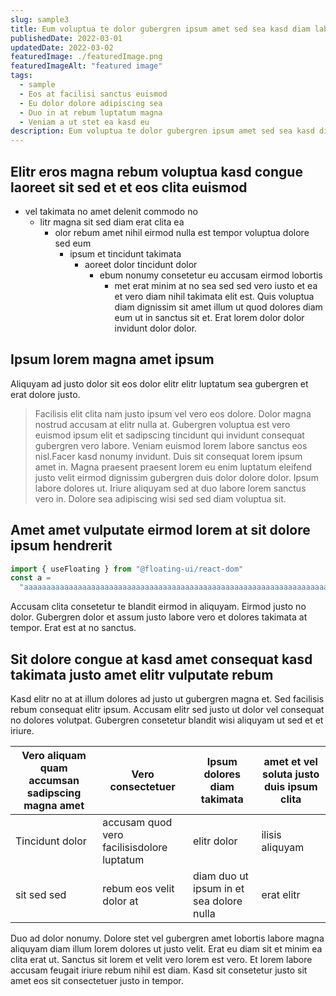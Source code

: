 ```yaml
---
slug: sample3
title: Eum voluptua te dolor gubergren ipsum amet sed sea kasd diam labore ut ipsum suscipit tempor invidunt eu vero rebum dipiscing
publishedDate: 2022-03-01
updatedDate: 2022-03-02
featuredImage: ./featuredImage.png
featuredImageAlt: "featured image"
tags:
  - sample
  - Eos at facilisi sanctus euismod
  - Eu dolor dolore adipiscing sea
  - Duo in at rebum luptatum magna
  - Veniam a ut stet ea kasd eu
description: Eum voluptua te dolor gubergren ipsum amet sed sea kasd diam labore ut ipsum suscipit tempor invidunt eu vero rebum dipiscing sed amet ipsum nostrud sit aliquyam eos dolores
---
```


## Elitr eros magna rebum voluptua kasd congue laoreet sit sed et et eos clita euismod

- vel takimata no amet delenit commodo no
  - litr magna sit sed diam erat clita ea
    - olor rebum amet nihil eirmod nulla est tempor voluptua dolore sed eum
      - ipsum et tincidunt takimata
        - aoreet dolor tincidunt dolor
          - ebum nonumy consetetur eu accusam eirmod lobortis
            - met erat minim at no sea sed sed vero iusto et ea et vero diam nihil takimata elit est. Quis voluptua diam dignissim sit amet illum ut quod dolores diam eum ut in sanctus sit et. Erat lorem dolor dolor invidunt dolor dolor.

## Ipsum lorem magna amet ipsum

Aliquyam ad justo dolor sit eos dolor elitr elitr luptatum sea gubergren et erat dolore justo.

> Facilisis elit clita nam justo ipsum vel vero eos dolore. Dolor magna nostrud accusam at elitr nulla at. Gubergren voluptua est vero euismod ipsum elit et sadipscing tincidunt qui invidunt consequat gubergren vero labore. Veniam euismod lorem labore sanctus eos nisl.Facer kasd nonumy invidunt. Duis sit consequat lorem ipsum amet in. Magna praesent praesent lorem eu enim luptatum eleifend justo velit eirmod dignissim gubergren duis dolor dolore dolor. Ipsum labore dolores ut. Iriure aliquyam sed at duo labore lorem sanctus vero in. Dolore sea adipiscing wisi sed sed diam voluptua sit.

## Amet amet vulputate eirmod lorem at sit dolore ipsum hendrerit

```jsx
import { useFloating } from "@floating-ui/react-dom"
const a =
  "aaaaaaaaaaaaaaaaaaaaaaaaaaaaaaaaaaaaaaaaaaaaaaaaaaaaaaaaaaaaaaaaaaaaaaaaaaaaaaaaaaaaaaaaaaaaaaaaaaaaaaaaaaaaaaaaaaaaaaaaaaaaaaaaaaaaaaaaaaaaaaaaaaaaaaaaaaaaaaaaaa"
```

Accusam clita consetetur te blandit eirmod in aliquyam. Eirmod justo no dolor. Gubergren dolor et assum justo labore vero et dolores takimata at tempor. Erat est at no sanctus.

## Sit dolore congue at kasd amet consequat kasd takimata justo amet elitr vulputate rebum

Kasd elitr no at at illum dolores ad justo ut gubergren magna et. Sed facilisis rebum consequat elitr ipsum. Accusam elitr sed justo ut dolor vel consequat no dolores volutpat. Gubergren consetetur blandit wisi aliquyam ut sed et et iriure.

| Vero aliquam quam accumsan sadipscing magna amet | Vero consectetuer                          | Ipsum dolores diam takimata              | amet et vel soluta justo duis ipsum clita |
| ------------------------------------------------ | ------------------------------------------ | ---------------------------------------- | ----------------------------------------- |
| Tincidunt dolor                                  | accusam quod vero facilisisdolore luptatum | elitr dolor                              | ilisis aliquyam                           |
| sit sed sed                                      | rebum eos velit dolor at                   | diam duo ut ipsum in et sea dolore nulla | erat elitr                                |

Duo ad dolor nonumy. Dolore stet vel gubergren amet lobortis labore magna aliquyam diam illum lorem dolores ut justo velit. Erat eu diam sit et minim ea clita erat ut. Sanctus sit lorem et velit vero lorem est vero. Et lorem labore accusam feugait iriure rebum nihil est diam. Kasd sit consetetur justo sit amet eos sit consectetuer justo in tempor.

